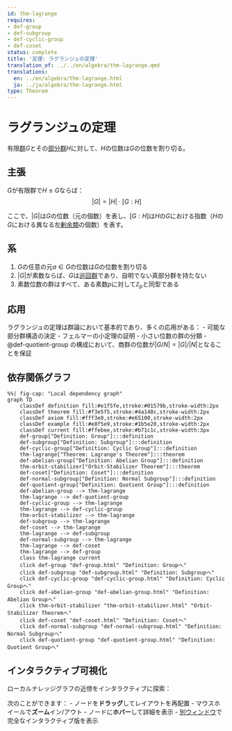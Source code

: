 ```yaml
---
id: thm-lagrange
requires:
- def-group
- def-subgroup
- def-cyclic-group
- def-coset
status: complete
title: '定理: ラグランジュの定理'
translation_of: ../../en/algebra/thm-lagrange.qmd
translations:
  en: ../en/algebra/thm-lagrange.html
  ja: ../ja/algebra/thm-lagrange.html
type: Theorem
---
```


# ラグランジュの定理 {#thm-lagrange}

有限[群](def-group.qmd)$G$とその[部分群](def-subgroup.qmd)$H$に対して、$H$の位数は$G$の位数を割り切る。

## 主張

$G$が有限群で$H \leq G$ならば：
$$|G| = |H| \cdot [G:H]$$

ここで、$|G|$は$G$の位数（元の個数）を表し、$[G:H]$は$H$の$G$における指数（$H$の$G$における異なる左[剰余類](def-coset.qmd)の個数）を表す。

## 系

1. $G$の任意の元$a \in G$の位数は$G$の位数を割り切る
2. $|G|$が素数ならば、$G$は[巡回群](def-cyclic-group.qmd)であり、自明でない真部分群を持たない
3. 素数位数の群はすべて、ある素数$p$に対して$\mathbb{Z}_p$と同型である

## 応用

ラグランジュの定理は群論において基本的であり、多くの応用がある：
- 可能な部分群構造の決定
- フェルマーの小定理の証明
- 小さい位数の群の分類
- @def-quotient-group の構成において、商群の位数が$|G/N| = |G|/|N|$となることを保証

## 依存関係グラフ

```mermaid
%%| fig-cap: "Local dependency graph"
graph TD
    classDef definition fill:#e1f5fe,stroke:#01579b,stroke-width:2px
    classDef theorem fill:#f3e5f5,stroke:#4a148c,stroke-width:2px
    classDef axiom fill:#fff3e0,stroke:#e65100,stroke-width:2px
    classDef example fill:#e8f5e9,stroke:#1b5e20,stroke-width:2px
    classDef current fill:#ffebee,stroke:#b71c1c,stroke-width:3px
    def-group["Definition: Group"]:::definition
    def-subgroup["Definition: Subgroup"]:::definition
    def-cyclic-group["Definition: Cyclic Group"]:::definition
    thm-lagrange["Theorem: Lagrange's Theorem"]:::theorem
    def-abelian-group["Definition: Abelian Group"]:::definition
    thm-orbit-stabilizer["Orbit-Stabilizer Theorem"]:::theorem
    def-coset["Definition: Coset"]:::definition
    def-normal-subgroup["Definition: Normal Subgroup"]:::definition
    def-quotient-group["Definition: Quotient Group"]:::definition
    def-abelian-group --> thm-lagrange
    thm-lagrange --> def-quotient-group
    def-cyclic-group --> thm-lagrange
    thm-lagrange --> def-cyclic-group
    thm-orbit-stabilizer --> thm-lagrange
    def-subgroup --> thm-lagrange
    def-coset --> thm-lagrange
    thm-lagrange --> def-subgroup
    def-normal-subgroup --> thm-lagrange
    thm-lagrange --> def-coset
    thm-lagrange --> def-group
    class thm-lagrange current
    click def-group "def-group.html" "Definition: Groupへ"
    click def-subgroup "def-subgroup.html" "Definition: Subgroupへ"
    click def-cyclic-group "def-cyclic-group.html" "Definition: Cyclic Groupへ"
    click def-abelian-group "def-abelian-group.html" "Definition: Abelian Groupへ"
    click thm-orbit-stabilizer "thm-orbit-stabilizer.html" "Orbit-Stabilizer Theoremへ"
    click def-coset "def-coset.html" "Definition: Cosetへ"
    click def-normal-subgroup "def-normal-subgroup.html" "Definition: Normal Subgroupへ"
    click def-quotient-group "def-quotient-group.html" "Definition: Quotient Groupへ"
```

## インタラクティブ可視化

ローカルナレッジグラフの近傍をインタラクティブに探索：

::: {.graph-viz data-id="thm-lagrange" data-width="700" data-height="500"}
:::

次のことができます：
- ノードを**ドラッグ**してレイアウトを再配置
- マウスホイールで**ズーム**イン/アウト
- ノードに**ホバー**して詳細を表示
- [別ウィンドウ](../../output/interactive/thm-lagrange.html){target="_blank"}で完全なインタラクティブ版を表示
